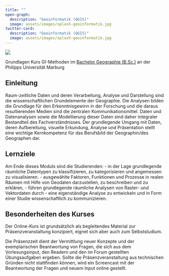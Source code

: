 ```yaml
---
title: ""
open-graph:
  description: "Geoinformatik (QGIS)"
  image: assets/images/splash-geoinformatik.jpg
twitter-card:
  description: "Geoinformatik (QGIS)"
  image: assets/images/splash-geoinformatik.jpg
---
```

![](assets/images/splash-geoinformatik.jpg)
```{=html}
<style>
  body {
  background-image: url("");
  background-size: cover;
  background-repeat: no-repeat;
}
  
</style>
```

Grundlagen Kurs GI-Methoden im [Bachelor Geographie (B.Sc.)](https://www.uni-marburg.de/de/fb19/studium/studiengaenge/bsc_geographie) an der Philipps Universität Marburg


## Einleitung
Raum-zeitliche Daten und deren Verarbeitung, Analyse und Darstellung sind die wissenschaftlichen Grundelemente der Geographie. Die Analysen bilden die Grundlage für den Erkenntnisgewinn in der Forschung und die daraus resultierenden Medien sind die zentralen Kommunikationsmittel. Daten und Datenanalysen sowie die Modellierung dieser Daten sind daher integraler Bestandteil des Fachverständnisses. Der grundlegende Umgang mit Daten, deren Aufbereitung, visuelle Erkundung, Analyse und Präsentation stellt eine wichtige Kernkompetenz für das Berufsbild der Geographin/des Geographen dar.

## Lernziele
Am Ende dieses Moduls sind die Studierenden:
- in der Lage grundlegende räumliche Datentypen zu klassifizieren, zu kategorisieren und angemessen zu visualisieren.
- ausgewählte Faktoren, Funktionen und Prozesse in realen Räumen mit Hilfe von Geodaten darzustellen, zu beschreiben und zu erklären,
- führen grundlegende räumliche Analysen von Raster- und Vektordaten durch
- eine eigenständige Analyse zu entwickeln und in Form einer Studie wissenschaftlich zu kommunizieren.


## Besonderheiten des Kurses
Der Online-Kurs ist grundsätzlich als begleitendes Material zur Präsenzveranstaltung konzipiert, eignet sich aber auch zum Selbststudium.

Die Präsenzzeit dient der Vermittlung neuer Konzepte und der exemplarischen Beantwortung von Fragen, die sich aus dem Vorlesungsinput, den Readern und den im Forum gestellten Übungsaufgaben ergeben. Sollte die Präsenzveranstaltung aus technischen Gründen nicht stattfinden können, wird ein Screencast mit der Beantwortung der Fragen und neuem Input online gestellt.